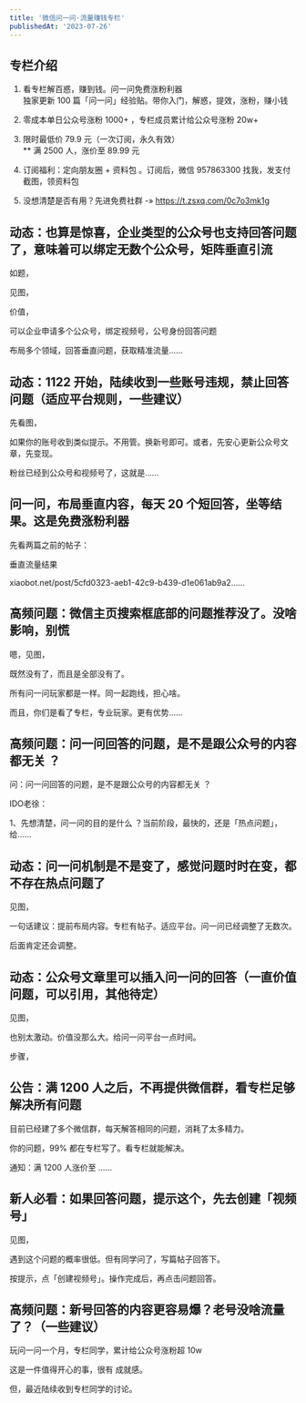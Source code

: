 ```yaml
---
title: '微信问一问·流量赚钱专栏'
publishedAt: '2023-07-26'
---
```


## 专栏介绍

1. 看专栏解百惑，赚到钱。问一问免费涨粉利器  
独家更新 100 篇「问一问」经验贴。带你入门，解惑，提效，涨粉，赚小钱  
  
2. 零成本单日公众号涨粉 1000+ ，专栏成员累计给公众号涨粉 20w+  
  
3. 限时最低价 79.9 元（一次订阅，永久有效）  
\*\* 满 2500 人，涨价至 89.99 元  
  
4. 订阅福利：定向朋友圈 + 资料包 。订阅后，微信 957863300 找我，发支付截图，领资料包  
  
5. 没想清楚是否有用？先进免费社群 -» https://t.zsxq.com/0c7o3mk1g

## 动态：也算是惊喜，企业类型的公众号也支持回答问题了，意味着可以绑定无数个公众号，矩阵垂直引流
如题，

见图，

价值，

可以企业申请多个公众号，绑定视频号，公号身份回答问题

布局多个领域，回答垂直问题，获取精准流量......

## 动态：1122 开始，陆续收到一些账号违规，禁止回答问题（适应平台规则，一些建议）
先看图，

如果你的账号收到类似提示。不用管。换新号即可。或者，先安心更新公众号文章，先变现。

粉丝已经到公众号和视频号了，这就是......

## 问一问，布局垂直内容，每天 20 个短回答，坐等结果。这是免费涨粉利器
先看两篇之前的帖子：

垂直流量结果

xiaobot.net/post/5cfd0323-aeb1-42c9-b439-d1e061ab9a2......

## 高频问题：微信主页搜索框底部的问题推荐没了。没啥影响，别慌
嗯，见图，

既然没有了，而且是全部没有了。

所有问一问玩家都是一样。同一起跑线，担心啥。

而且，你们是看了专栏，专业玩家。更有优势......

## 高频问题：问一问回答的问题，是不是跟公众号的内容都无关 ？
问：问一问回答的问题，是不是跟公众号的内容都无关 ？

IDO老徐：

1、先想清楚，问一问的目的是什么 ？当前阶段，最快的，还是「热点问题」，给......

## 动态：问一问机制是不是变了，感觉问题时时在变，都不存在热点问题了
见图，

一句话建议：提前布局内容。专栏有帖子。适应平台。问一问已经调整了无数次。

后面肯定还会调整。

## 动态：公众号文章里可以插入问一问的回答（一直价值问题，可以引用，其他待定）
见图，

也别太激动。价值没那么大。给问一问平台一点时间。

步骤，

## 公告：满 1200 人之后，不再提供微信群，看专栏足够解决所有问题
目前已经建了多个微信群，每天解答相同的问题，消耗了太多精力。

你的问题，99% 都在专栏写了。看专栏就能解决。

通知：满 1200 人涨价至 ......

## 新人必看：如果回答问题，提示这个，先去创建「视频号」
见图，

遇到这个问题的概率很低。但有同学问了，写篇帖子回答下。

按提示，点「创建视频号」。操作完成后，再点击问题回答。

## 高频问题：新号回答的内容更容易爆？老号没啥流量了？（一些建议）
玩问一问一个月，专栏同学，累计给公众号涨粉超 10w

这是一件值得开心的事，很有 成就感。

但，最近陆续收到专栏同学的讨论。



